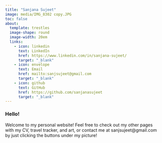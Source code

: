 ```yaml
---
title: "Sanjana Sujeet"
image: media/IMG_8302 copy.JPG
toc: false
about:
  template: trestles
  image-shape: round
  image-width: 20em
  links: 
    - icon: linkedin
      text: LinkedIn
      href: https://www.linkedin.com/in/sanjana-sujeet/
      target: "_blank"
    - icon: envelope
      text: Email
      href: mailto:sanjsujeet@gmail.com
      target: "_blank"
    - icon: github
      text: GitHub
      href: https://github.com/sanjanasujeet
      target: "_blank"
---
```


### Hello!

Welcome to my personal website! Feel free to check out my other pages with my CV, travel tracker, and art, or contact me at sanjsujeet\@gmail.com by just clicking the buttons under my picture!
